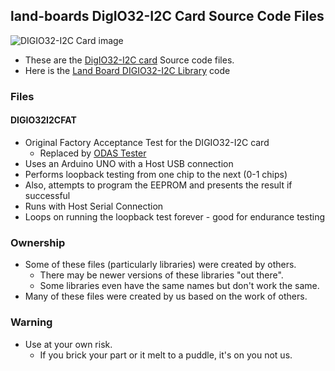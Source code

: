 == land-boards DigIO32-I2C Card Source Code Files ==

<img src="http://land-boards.com/blwiki/images/a/a2/DigIO32-I2C-P1010486-720px.jpg" alt="DIGIO32-I2C Card image"></img>

* These are the [http://land-boards.com/blwiki/index.php?title=DIGIO32-I2C DigIO32-I2C card] Source code files.
* Here is the [https://github.com/douggilliland/lb-Arduino-Code/tree/master/libraries/LandBoards_DIGIO32_I2C Land Board DIGIO32-I2C Library] code

=== Files ===

==== DIGIO32I2CFAT ====

* Original Factory Acceptance Test for the DIGIO32-I2C card
** Replaced by [https://github.com/douggilliland/lb-Arduino-Code/tree/master/LBCards/ODAS ODAS Tester]
* Uses an Arduino UNO with a Host USB connection
* Performs loopback testing from one chip to the next (0-1 chips)
* Also, attempts to program the EEPROM and presents the result if successful
* Runs with Host Serial Connection
* Loops on running the loopback test forever - good for endurance testing

=== Ownership ===

* Some of these files (particularly libraries) were created by others.
** There may be newer versions of these libraries "out there".
** Some libraries even have the same names but don't work the same.
* Many of these files were created by us based on the work of others.

=== Warning ===

* Use at your own risk.
** If you brick your part or it melt to a puddle, it's on you not us.
